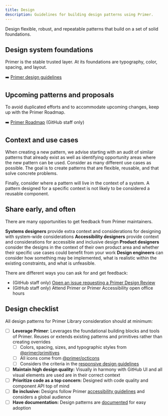 ```yaml
---
title: Design
description: Guidelines for building design patterns using Primer.
---
```


Design flexible, robust, and repeatable patterns that build on a set of solid foundations.

## Design system foundations

Primer is the stable trusted layer. At its foundations are typography, color, spacing, and layout.

➡️ [Primer design guidelines](https://primer.style/design/)

## Upcoming patterns and proposals

To avoid duplicated efforts and to accommodate upcoming changes, keep up with the Primer Roadmap.

➡️ [Primer Roadmap](https://github.com/orgs/github/projects/2759/views/29) (GitHub staff only)

## Context and use cases

When creating a new pattern, we advise starting with an audit of similar patterns that already exist as well as identifying opportunity areas where the new pattern can be used. Consider as many different use cases as possible. The goal is to create patterns that are flexible, reusable, and that solve concrete problems.

Finally, consider where a pattern will live in the context of a system. A pattern designed for a specific context is not likely to be considered a reusable component.

## Share early, and often

There are many opportunities to get feedback from Primer maintainers.

**Systems designers** provide extra context and considerations for designing with system-wide considerations
**Accessibility designers** provide context and considerations for accessible and inclusive design
**Product designers** consider the designs in the context of their own product area and whether their specific use cases could benefit from your work
**Design engineers** can consider how something may be implemented, what is realistic within the existing constraints, and what is unfeasible.

There are different ways you can ask for and get feedback:

- (GitHub staff only) [Open an issue requesting a Primer Design Review](https://github.com/github/primer/#need-a-primer-pattern-or-octicon-)
- (GitHub staff only) Attend Primer or Primer Accessibility open office hours

## Design checklist

All design patterns for Primer Library consideration should at minimum:

- [ ] **Leverage Primer**: Leverages the foundational building blocks and tools of Primer. Reuses or extends existing patterns and primitives rather than creating overrides
  - [ ] Colors, spacing, sizes, and typographic styles from [@primer/primitives](https://github.com/primer/primitives/)
  - [ ] All icons come from [@primer/octicons](https://github.com/primer/octicons/)
  - [ ] Considers the criteria in the [responsive design guidelines](https://primer.style/design/foundations/responsive)
- [ ] **Maintain high design quality:** Visually in harmony with GitHub UI and all visual elements are used are in their correct context
- [ ] **Prioritize code as a top concern:** Designed with code quality and component API top of mind
- [ ] **Be inclusive:** Designs follow Primer [accessibility guidelines](https://primer.style/design/guides/accessibility/guidelines) and considers a global audience
- [ ] **Have documentation:** Design patterns are [documented](https://primer.style/design/guides/contribute/documentation) for easy adoption
